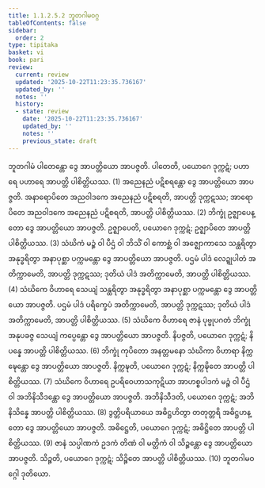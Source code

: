 ```yaml
---
title: 1.1.2.5.2 ဘူတဂါမဝဂ္ဂ
tableOfContents: false
sidebar:
  order: 2
type: tipitaka
basket: vi
book: pari
review:
  current: review
  updated: '2025-10-22T11:23:35.736167'
  updated_by: ''
  notes: ''
  history:
  - state: review
    date: '2025-10-22T11:23:35.736167'
    updated_by: ''
    notes: ''
    previous_state: draft
---
```



<ReviewStatus review={frontmatter.review} showDetails={true} />

<HypothesisAnnotation frontmatter={frontmatter} />

<DynamicBreadcrumb />

<Division number="166" book="pari" e="ch" v="5" p="62">

<Paragraph number="396" book="pari">
ဘူတဂါမံ ပါတေန္တော ဒွေ အာပတ္တိယော အာပဇ္ဇတိ. ပါတေတိ, ပယောဂေ ဒုက္ကဋံ; ပဟာရေ ပဟာရေ အာပတ္တိ ပါစိတ္တိယဿ. (1)
</Paragraph>

<Paragraph number="397" book="pari">
အညေနညံ ပဋိစရန္တော ဒွေ အာပတ္တိယော အာပဇ္ဇတိ. အနာရောပိတေ အညဝါဒကေ အညေနညံ ပဋိစရတိ, အာပတ္တိ ဒုက္ကဋဿ; အာရောပိတေ အညဝါဒကေ အညေနညံ ပဋိစရတိ, အာပတ္တိ ပါစိတ္တိယဿ. (2)
</Paragraph>

<Paragraph number="398" book="pari">
ဘိက္ခုံ ဥဇ္ဈာပေန္တော ဒွေ အာပတ္တိယော အာပဇ္ဇတိ. ဥဇ္ဈာပေတိ, ပယောဂေ ဒုက္ကဋံ; ဥဇ္ဈာပိတေ အာပတ္တိ ပါစိတ္တိယဿ. (3)
</Paragraph>

<Paragraph number="399" book="pari">
သံဃိကံ မဉ္စံ ဝါ ပီဌံ ဝါ ဘိသိံ ဝါ ကောစ္ဆံ ဝါ အဇ္ဈောကာသေ သန္ထရိတွာ အနုဒ္ဓရိတွာ အနာပုစ္ဆာ ပက္ကမန္တော ဒွေ အာပတ္တိယော အာပဇ္ဇတိ. ပဌမံ ပါဒံ လေဍ္ဍုပါတံ အတိက္ကာမေတိ, အာပတ္တိ ဒုက္ကဋဿ; ဒုတိယံ ပါဒံ အတိက္ကာမေတိ, အာပတ္တိ ပါစိတ္တိယဿ. (4)
</Paragraph>

<Paragraph number="400" book="pari">
သံဃိကေ ဝိဟာရေ သေယျံ သန္ထရိတွာ အနုဒ္ဓရိတွာ အနာပုစ္ဆာ ပက္ကမန္တော ဒွေ အာပတ္တိယော အာပဇ္ဇတိ. ပဌမံ ပါဒံ ပရိက္ခေပံ အတိက္ကာမေတိ, အာပတ္တိ ဒုက္ကဋဿ; ဒုတိယံ ပါဒံ အတိက္ကာမေတိ, အာပတ္တိ ပါစိတ္တိယဿ. (5)
</Paragraph>

<Paragraph number="401" book="pari">
သံဃိကေ ဝိဟာရေ ဇာနံ ပုဗ္ဗုပဂတံ ဘိက္ခုံ အနုပခဇ္ဇ သေယျံ ကပ္ပေန္တော ဒွေ အာပတ္တိယော အာပဇ္ဇတိ. နိပဇ္ဇတိ, ပယောဂေ ဒုက္ကဋံ; နိပန္နေ အာပတ္တိ ပါစိတ္တိယဿ. (6)
</Paragraph>

<Paragraph number="402" book="pari">
ဘိက္ခုံ ကုပိတော အနတ္တမနော သံဃိကာ ဝိဟာရာ နိက္ကဍ္ဎေန္တော ဒွေ အာပတ္တိယော အာပဇ္ဇတိ. နိက္ကဍ္ဎတိ, ပယောဂေ ဒုက္ကဋံ; နိက္ကဍ္ဎိတေ အာပတ္တိ ပါစိတ္တိယဿ. (7)
</Paragraph>

<Paragraph number="403" book="pari">
သံဃိကေ ဝိဟာရေ ဥပရိဝေဟာသကုဋိယာ အာဟစ္စပါဒကံ မဉ္စံ ဝါ ပီဌံ ဝါ အဘိနိသီဒန္တော ဒွေ အာပတ္တိယော အာပဇ္ဇတိ. အဘိနိသီဒတိ, ပယောဂေ ဒုက္ကဋံ; အဘိနိသိန္နေ အာပတ္တိ ပါစိတ္တိယဿ. (8)
</Paragraph>

<Paragraph number="404" book="pari">
ဒွတ္တိပရိယာယေ အဓိဋ္ဌဟိတွာ တတုတ္တရိ အဓိဋ္ဌဟန္တော ဒွေ အာပတ္တိယော အာပဇ္ဇတိ. အဓိဋ္ဌေတိ, ပယောဂေ ဒုက္ကဋံ; အဓိဋ္ဌိတေ အာပတ္တိ ပါစိတ္တိယဿ. (9)
</Paragraph>

<Paragraph number="405" book="pari">
ဇာနံ သပ္ပါဏကံ ဥဒကံ တိဏံ ဝါ မတ္တိကံ ဝါ သိဉ္စန္တော ဒွေ အာပတ္တိယော အာပဇ္ဇတိ. သိဉ္စတိ, ပယောဂေ ဒုက္ကဋံ; သိဉ္စိတေ အာပတ္တိ ပါစိတ္တိယဿ. (10)

</Paragraph>
</Division>

<Paragraph number="406" type="center" book="pari">
ဘူတဂါမဝဂ္ဂေါ ဒုတိယော.
</Paragraph>